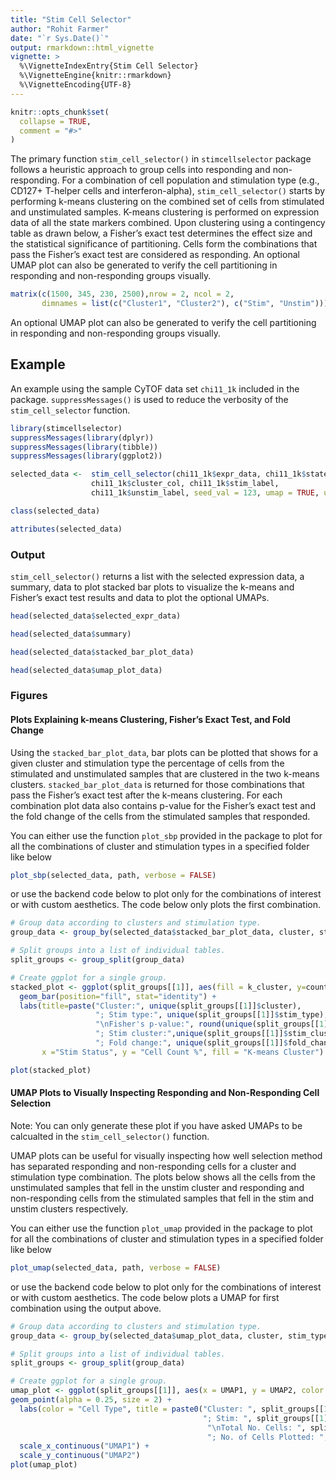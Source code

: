```yaml
---
title: "Stim Cell Selector"
author: "Rohit Farmer"
date: "`r Sys.Date()`"
output: rmarkdown::html_vignette
vignette: >
  %\VignetteIndexEntry{Stim Cell Selector}
  %\VignetteEngine{knitr::rmarkdown}
  %\VignetteEncoding{UTF-8}
---
```


```r
knitr::opts_chunk$set(
  collapse = TRUE,
  comment = "#>"
)
```

The primary function `stim_cell_selector()` in `stimcellselector` package follows a heuristic approach to group cells into responding and non-responding. For a combination of cell population and stimulation type (e.g., CD127+ T-helper cells and interferon-alpha), `stim_cell_selector()` starts by performing k-means clustering on the combined set of cells from stimulated and unstimulated samples. K-means clustering is performed on expression data of all the state markers combined. Upon clustering using a contingency table as drawn below, a Fisher's exact test determines the effect size and the statistical significance of partitioning. Cells form the combinations that pass the Fisher's exact test are considered as responding. An optional UMAP plot can also be generated to verify the cell partitioning in responding and non-responding groups visually.

```r
matrix(c(1500, 345, 230, 2500),nrow = 2, ncol = 2, 
       dimnames = list(c("Cluster1", "Cluster2"), c("Stim", "Unstim")))
```

An optional UMAP plot can also be generated to verify the cell partitioning in responding and non-responding groups visually.

## Example

An example using the sample CyTOF data set `chi11_1k` included in the package. 
`suppressMessages()` is used to reduce the verbosity of the `stim_cell_selector`
function.

```r
library(stimcellselector)
suppressMessages(library(dplyr))
suppressMessages(library(tibble))
suppressMessages(library(ggplot2))

selected_data <-  stim_cell_selector(chi11_1k$expr_data, chi11_1k$state_markers,
                  chi11_1k$cluster_col, chi11_1k$stim_label,
                  chi11_1k$unstim_label, seed_val = 123, umap = TRUE, umap_cells = 500, verbose = FALSE)

class(selected_data)

attributes(selected_data)
```

### Output

`stim_cell_selector()` returns a list with the selected expression data, a summary, data to plot stacked 
bar plots to visualize the k-means and Fisher's exact test results and data to plot the optional UMAPs. 

```r
head(selected_data$selected_expr_data)
```

```r
head(selected_data$summary)
```
```r
head(selected_data$stacked_bar_plot_data)
```
```r
head(selected_data$umap_plot_data)
```

### Figures

#### Plots Explaining k-means Clustering, Fisher's Exact Test, and Fold Change
Using the `stacked_bar_plot_data`, bar plots can be plotted that shows for a given
cluster and stimulation type the percentage of cells from the
stimulated and unstimulated samples that are clustered in the two k-means clusters.
`stacked_bar_plot_data` is returned for those combinations that pass the Fisher's
exact test after the k-means clustering. For each combination plot data also contains 
p-value for the Fisher's exact test and the fold change of the cells from the stimulated
samples that responded.

You can either use the function `plot_sbp` provided in the package to plot for all the
combinations of cluster and stimulation types in a specified folder like below

```r
plot_sbp(selected_data, path, verbose = FALSE)
```
or use the backend code below to plot only for the combinations of interest or with custom
aesthetics. The code below only plots the first combination.

```r
# Group data according to clusters and stimulation type.
group_data <- group_by(selected_data$stacked_bar_plot_data, cluster, stim_type)

# Split groups into a list of individual tables.
split_groups <- group_split(group_data)

# Create ggplot for a single group.
stacked_plot <- ggplot(split_groups[[1]], aes(fill = k_cluster, y=count, x=stim_status)) +
  geom_bar(position="fill", stat="identity") +
  labs(title=paste("Cluster:", unique(split_groups[[1]]$cluster), 
                   "; Stim type:", unique(split_groups[[1]]$stim_type), 
                   "\nFisher's p-value:", round(unique(split_groups[[1]]$f_p_val),3),
                   "; Stim cluster:",unique(split_groups[[1]]$stim_clust), 
                   "; Fold change:", unique(split_groups[[1]]$fold_change) ,  sep=" "),
       x ="Stim Status", y = "Cell Count %", fill = "K-means Cluster")

plot(stacked_plot)
```

#### UMAP Plots to Visually Inspecting Responding and Non-Responding Cell Selection
Note: You can only generate these plot if you have asked UMAPs to be calcualted in 
the `stim_cell_selector()` function.

UMAP plots can be useful for visually inspecting how well selection method has 
separated responding and non-responding cells for a cluster and stimulation type
combination. The plots below shows all the cells from the unstimulated samples that fell in the
unstim cluster and responding and non-responding cells from the stimulated 
samples that fell in the stim and unstim clusters respectively. 

You can either use the function `plot_umap` provided in the package to plot for all the
combinations of cluster and stimulation types in a specified folder like below

```r
plot_umap(selected_data, path, verbose = FALSE)
```
or use the backend code below to plot only for the combinations of interest or with custom
aesthetics. The code below plots a UMAP for first combination using the output above.

```r
# Group data according to clusters and stimulation type.
group_data <- group_by(selected_data$umap_plot_data, cluster, stim_type)

# Split groups into a list of individual tables.
split_groups <- group_split(group_data)

# Create ggplot for a single group.
umap_plot <- ggplot(split_groups[[1]], aes(x = UMAP1, y = UMAP2, color = cell_type)) +
geom_point(alpha = 0.25, size = 2) +
  labs(color = "Cell Type", title = paste0("Cluster: ", split_groups[[1]]$cluster, 
                                           "; Stim: ", split_groups[[1]]$stim_type,
                                            "\nTotal No. Cells: ", split_groups[[1]]$tot_of_cells,
                                            "; No. of Cells Plotted: ", split_groups[[1]]$no_of_cells)) +
  scale_x_continuous("UMAP1") +
  scale_y_continuous("UMAP2")
plot(umap_plot)
```
